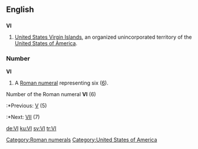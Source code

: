 {{see|vi|Vi}}
==English==

==={{abbreviation}}===
'''VI'''

# [[United States Virgin Islands]], an organized unincorporated territory of the [[United States of America]].

===Number===
'''VI'''

# A [[Roman numeral]] representing six ([[six|6]]).
Number of the Roman numeral '''VI''' (6)
:*Previous: [[V]] (5)
:*Next: [[VII]] (7)

[[Category:Roman numerals]]
[[Category:United States of America]]

[[de:VI]]
[[ku:VI]]
[[sv:VI]]
[[tr:VI]]
